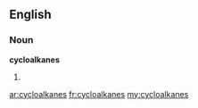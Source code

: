 ==English==

===Noun===
'''cycloalkanes'''

# {{plural of|[[cycloalkane]]}}

[[ar:cycloalkanes]]
[[fr:cycloalkanes]]
[[my:cycloalkanes]]